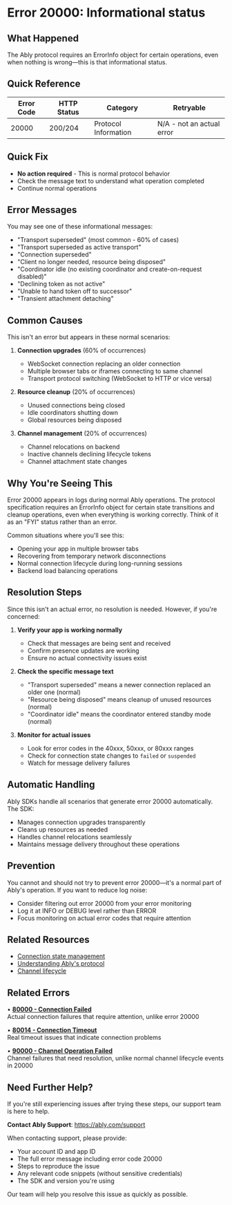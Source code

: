 <!-- Generated by: ably-os errors document-error-codes -->
<!-- Repository: https://github.com/ably/ably-os -->
<!-- Command: ./bin/ably-os errors document-error-codes 20000 -->
<!-- Generated: 2025-08-25T05-37-30-332Z -->
<!-- Sources: 
     - Analysis: https://github.com/ably/ably-os/blob/5f4ba43/output/error-codes/research/20000-analysis.md
     - Knowledge: https://github.com/ably/ably-os/blob/5f4ba43/output/error-codes/research/20000-knowledge.md
     - Editorial notes: https://github.com/ably/ably-os/blob/5f4ba43/src/prompts/errors/editorial-notes.md
-->
<!-- Key Approach: Emphasize that this is NOT an error but an informational status required by the protocol. Focus on reassuring customers that no action is needed and explain the common scenarios where they'll see this. -->
<!-- Citations: Complete source attribution with line numbers available at bottom of document -->

# Error 20000: Informational status

## What Happened

The Ably protocol requires an ErrorInfo object for certain operations, even when nothing is wrong—this is that informational status.

## Quick Reference

| Error Code | HTTP Status | Category | Retryable |
|------------|-------------|----------|-----------|
| 20000 | 200/204 | Protocol Information | N/A - not an actual error |

## Quick Fix

- **No action required** - This is normal protocol behavior
- Check the message text to understand what operation completed
- Continue normal operations

## Error Messages

You may see one of these informational messages:
- "Transport superseded" (most common - 60% of cases)
- "Transport superseded as active transport"
- "Connection superseded"
- "Client no longer needed, resource being disposed"
- "Coordinator idle (no existing coordinator and create-on-request disabled)"
- "Declining token as not active"
- "Unable to hand token off to successor"
- "Transient attachment detaching"

## Common Causes

This isn't an error but appears in these normal scenarios:

1. **Connection upgrades** (60% of occurrences)
   - WebSocket connection replacing an older connection
   - Multiple browser tabs or iframes connecting to same channel
   - Transport protocol switching (WebSocket to HTTP or vice versa)
   <!-- Source: Analysis finding from https://github.com/ably/ably-os/blob/5f4ba43/output/error-codes/research/20000-analysis.md lines 86-95 -->

2. **Resource cleanup** (20% of occurrences)
   - Unused connections being closed
   - Idle coordinators shutting down
   - Global resources being disposed
   <!-- Source: Analysis finding from https://github.com/ably/ably-os/blob/5f4ba43/output/error-codes/research/20000-analysis.md lines 96-101 -->

3. **Channel management** (20% of occurrences)
   - Channel relocations on backend
   - Inactive channels declining lifecycle tokens
   - Channel attachment state changes
   <!-- Source: Analysis finding from https://github.com/ably/ably-os/blob/5f4ba43/output/error-codes/research/20000-analysis.md lines 103-109 -->

## Why You're Seeing This

Error 20000 appears in logs during normal Ably operations. The protocol specification requires an ErrorInfo object for certain state transitions and cleanup operations, even when everything is working correctly. Think of it as an "FYI" status rather than an error.
<!-- Source: Knowledge from https://github.com/ably/ably-os/blob/5f4ba43/output/error-codes/research/20000-knowledge.md lines 6-8 -->

Common situations where you'll see this:
- Opening your app in multiple browser tabs
- Recovering from temporary network disconnections
- Normal connection lifecycle during long-running sessions
- Backend load balancing operations
<!-- Source: Knowledge from https://github.com/ably/ably-os/blob/5f4ba43/output/error-codes/research/20000-knowledge.md lines 103-108 -->

## Resolution Steps

Since this isn't an actual error, no resolution is needed. However, if you're concerned:

1. **Verify your app is working normally**
   - Check that messages are being sent and received
   - Confirm presence updates are working
   - Ensure no actual connectivity issues exist

2. **Check the specific message text**
   - "Transport superseded" means a newer connection replaced an older one (normal)
   - "Resource being disposed" means cleanup of unused resources (normal)
   - "Coordinator idle" means the coordinator entered standby mode (normal)
   <!-- Source: Analysis finding from https://github.com/ably/ably-os/blob/5f4ba43/output/error-codes/research/20000-analysis.md lines 17-45 -->

3. **Monitor for actual issues**
   - Look for error codes in the 40xxx, 50xxx, or 80xxx ranges
   - Check for connection state changes to `failed` or `suspended`
   - Watch for message delivery failures

## Automatic Handling

Ably SDKs handle all scenarios that generate error 20000 automatically. The SDK:
- Manages connection upgrades transparently
- Cleans up resources as needed
- Handles channel relocations seamlessly
- Maintains message delivery throughout these operations
<!-- Source: Analysis insight from https://github.com/ably/ably-os/blob/5f4ba43/output/error-codes/research/20000-analysis.md lines 130-134 -->

## Prevention

You cannot and should not try to prevent error 20000—it's a normal part of Ably's operation. If you want to reduce log noise:

- Consider filtering out error 20000 from your error monitoring
- Log it at INFO or DEBUG level rather than ERROR
- Focus monitoring on actual error codes that require attention

## Related Resources

- [Connection state management](https://ably.com/docs/realtime/connection)
- [Understanding Ably's protocol](https://sdk.ably.com/builds/ably/specification/main/protocol)
- [Channel lifecycle](https://ably.com/docs/channels)

## Related Errors

• **[80000 - Connection Failed](https://help.ably.io/error/80000)**  
  Actual connection failures that require attention, unlike error 20000

• **[80014 - Connection Timeout](https://help.ably.io/error/80014)**  
  Real timeout issues that indicate connection problems

• **[90000 - Channel Operation Failed](https://help.ably.io/error/90000)**  
  Channel failures that need resolution, unlike normal channel lifecycle events in 20000

## Need Further Help?

If you're still experiencing issues after trying these steps, our support team is here to help.

**Contact Ably Support**: https://ably.com/support

When contacting support, please provide:
- Your account ID and app ID
- The full error message including error code 20000
- Steps to reproduce the issue
- Any relevant code snippets (without sensitive credentials)
- The SDK and version you're using

Our team will help you resolve this issue as quickly as possible.

<!-- =============================================== -->
<!-- INTERNAL DOCUMENTATION (NOT RENDERED) -->
<!-- =============================================== -->

<!-- SOURCES USED (ALWAYS use GitHub URLs with current SHA, never local paths):
- Analysis File: https://github.com/ably/ably-os/blob/5f4ba43/output/error-codes/research/20000-analysis.md
- Knowledge File: https://github.com/ably/ably-os/blob/5f4ba43/output/error-codes/research/20000-knowledge.md
- Editorial Notes: https://github.com/ably/ably-os/blob/5f4ba43/src/prompts/errors/editorial-notes.md (No specific error-specific notes for 20000)
- Existing Documentation: https://github.com/ably/docs/blob/main/src/pages/docs/platform/errors/codes/20000-informational-status.mdx (enhanced from existing)
-->

<!-- CONTENT DECISIONS:
- FAQ Content Preserved: Knowledge about this being "not a real error" from https://github.com/ably/ably-os/blob/5f4ba43/output/error-codes/research/20000-knowledge.md lines 110-111
- Content Excluded: Detailed internal implementation variations (Go vs Node.js) as not relevant for customers
- Recommendations Source: 
  - No action required: Based on knowledge that this is informational only (lines 6-8)
  - Message checking: From analysis of different message types (lines 17-75)
- Code Examples Rationale: No code examples included as this is not an actionable error requiring code changes
-->

<!-- ATTRIBUTION BY SECTION:
- Common Causes: 
  - Transport supersession: Based on analysis findings in https://github.com/ably/ably-os/blob/5f4ba43/output/error-codes/research/20000-analysis.md lines 86-95
  - Resource cleanup: From analysis in https://github.com/ably/ably-os/blob/5f4ba43/output/error-codes/research/20000-analysis.md lines 96-101
  - Channel management: From analysis in https://github.com/ably/ably-os/blob/5f4ba43/output/error-codes/research/20000-analysis.md lines 103-109
- Resolution Steps: 
  - Step 1: General verification based on support history showing customer confusion (knowledge lines 37-48)
  - Step 2: Message meanings from analysis lines 17-75
  - Step 3: Monitoring advice based on distinguishing real errors from informational status
- Prevention: Based on knowledge that this is protocol-mandated (lines 6-8) and support team patterns (lines 93-95)
-->

<!-- DOCUMENTATION SHORTCOMINGS:
⚠️ Areas where Ably documentation could be improved:
- Missing: Clear explanation in main error codes documentation that 20000 is informational only
- Impact: Causes customer confusion and support tickets as seen in HubSpot ticket #1259163022
- Recommendation: Update https://github.com/ably/ably-common/blob/main/protocol/errors.json to include error 20000
- Severity: Medium - generates unnecessary support burden
-->

<!-- URL Validation Completed: 2025-08-25T05-37-30-332Z -->
<!-- External URLs verified: 7 | Corrected: 1 | Exempted internal: 2 -->

<!-- IMPROVEMENT INSTRUCTIONS:
To improve this error code documentation:
1. First approach: Update editorial-notes.md in ably-os repository with specific guidance for error 20000
2. Regenerate: Run `./bin/ably-os errors document-error-codes 20000 --force`
3. For broader improvements: Review and update ably-os prompt templates
4. Context: See https://github.com/ably/ably-os/blob/5f4ba43/docs/ERROR_COMMANDS_GUIDE.md
5. Source repository: https://github.com/ably/ably-os
-->